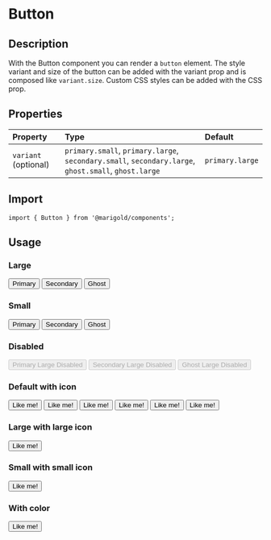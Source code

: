 
<Meta title="Components/Form/Button" />

# Button

## Description

With the Button component you can render a `button` element.
The style variant and size of the button can be added with the variant prop and is composed like `variant.size`.
Custom CSS styles can be added with the CSS prop.

## Properties

| Property             | Type                                                                                                 | Default         |
| :------------------- | :--------------------------------------------------------------------------------------------------- | :-------------- |
| `variant` (optional) | `primary.small`, `primary.large`, `secondary.small`, `secondary.large`, `ghost.small`, `ghost.large` | `primary.large` |

## Import

```tsx
import { Button } from '@marigold/components';
```

## Usage

### Large

<Preview>
  <Story name="primary.large">
    <Button variant="primary.large">Primary</Button>
  </Story>
  <Story name="secondary.large">
    <Button variant="secondary.large">Secondary</Button>
  </Story>
  <Story name="ghost.large">
    <Button variant="ghost.large">Ghost</Button>
  </Story>
</Preview>

### Small

<Preview>
  <Story name="primary.small">
    <Button variant="primary.small">Primary</Button>
  </Story>
  <Story name="secondary.small">
    <Button variant="secondary.small">Secondary</Button>
  </Story>
  <Story name="ghost.small">
    <Button variant="ghost.small">Ghost</Button>
  </Story>
</Preview>

### Disabled

<Preview>
  <Story name="primary.large.disabled">
    <Button variant="primary.large" disabled>
      Primary Large Disabled
    </Button>
  </Story>
  <Story name="secondary.large.disabled">
    <Button variant="secondary.large" disabled>
      Secondary Large Disabled
    </Button>
  </Story>
  <Story name="ghost.large.disabled">
    <Button variant="ghost.large" disabled>
      Ghost Large Disabled
    </Button>
  </Story>
</Preview>

### Default with icon

<Preview>
  <Story name="primary.large with default icon">
    <Button variant="primary.large">
      <Facebook /> Like me!
    </Button>
  </Story>
  <Story name="primary.small with default icon">
    <Button variant="primary.small">
      <Facebook /> Like me!
    </Button>
  </Story>
  <Story name="secondary.large with default icon">
    <Button variant="secondary.large">
      <Facebook /> Like me!
    </Button>
  </Story>
  <Story name="secondary.small with default icon">
    <Button variant="secondary.small">
      <Facebook /> Like me!
    </Button>
  </Story>
  <Story name="ghost.large with default icon">
    <Button variant="ghost.large">
      <Facebook /> Like me!
    </Button>
  </Story>
  <Story name="ghost.small with default icon">
    <Button variant="ghost.small">
      <Facebook /> Like me!
    </Button>
  </Story>
</Preview>

### Large with large icon

<Preview>
  <Story name="primary.large with large icon">
    <Button variant="primary.large">
      <Facebook size={48} /> Like me!
    </Button>
  </Story>
</Preview>

### Small with small icon

<Preview>
  <Story name="primary.small with small icon">
    <Button variant="primary.small">
      <Facebook size={20} /> Like me!
    </Button>
  </Story>
</Preview>

### With color

<Preview>
  <Story name="with color">
    <Button variant="primary.small">
      <Facebook fill="black" /> Like me!
    </Button>
  </Story>
</Preview>
